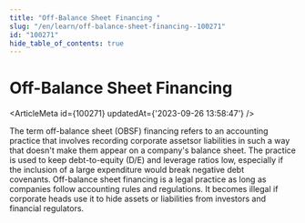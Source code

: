 ```yaml
---
title: "Off-Balance Sheet Financing "
slug: "/en/learn/off-balance-sheet-financing--100271"
id: "100271"
hide_table_of_contents: true
---
```



# Off-Balance Sheet Financing 

<ArticleMeta id={100271} updatedAt={'2023-09-26 13:58:47'} />
<div className='border-solid border-b border-t-0 my-4 border-[var(--ifm-color-gray-300)]' />

The term off-balance sheet (OBSF) financing refers to an accounting practice that involves recording corporate assetsor liabilities in such a way that doesn't make them appear on a company's balance sheet. The practice is used to keep debt-to-equity (D/E) and leverage ratios low, especially if the inclusion of a large expenditure would break negative debt covenants. Off-balance sheet financing is a legal practice as long as companies follow accounting rules and regulations. It becomes illegal if corporate heads use it to hide assets or liabilities from investors and financial regulators.
